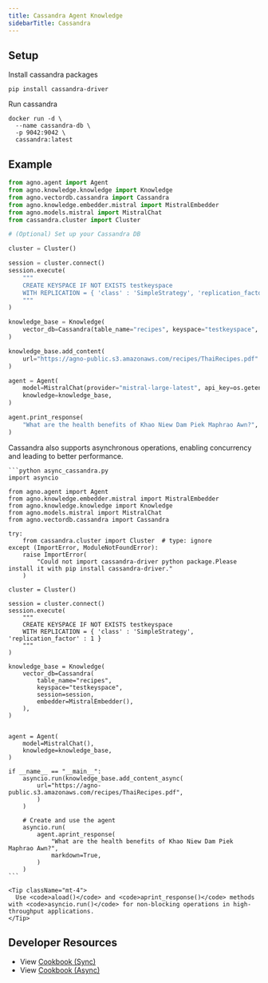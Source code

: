 ```yaml
---
title: Cassandra Agent Knowledge
sidebarTitle: Cassandra
---
```


## Setup

Install cassandra packages

```shell
pip install cassandra-driver
```

Run cassandra

```shell
docker run -d \
  --name cassandra-db \
  -p 9042:9042 \
  cassandra:latest
```

## Example

```python agent_with_knowledge.py
from agno.agent import Agent
from agno.knowledge.knowledge import Knowledge
from agno.vectordb.cassandra import Cassandra
from agno.knowledge.embedder.mistral import MistralEmbedder
from agno.models.mistral import MistralChat
from cassandra.cluster import Cluster

# (Optional) Set up your Cassandra DB

cluster = Cluster()

session = cluster.connect()
session.execute(
    """
    CREATE KEYSPACE IF NOT EXISTS testkeyspace
    WITH REPLICATION = { 'class' : 'SimpleStrategy', 'replication_factor' : 1 }
    """
)

knowledge_base = Knowledge(
    vector_db=Cassandra(table_name="recipes", keyspace="testkeyspace", session=session, embedder=MistralEmbedder()),
)

knowledge_base.add_content(
    url="https://agno-public.s3.amazonaws.com/recipes/ThaiRecipes.pdf"
)

agent = Agent(
    model=MistralChat(provider="mistral-large-latest", api_key=os.getenv("MISTRAL_API_KEY")),
    knowledge=knowledge_base,
)

agent.print_response(
    "What are the health benefits of Khao Niew Dam Piek Maphrao Awn?", markdown=True, show_full_reasoning=True
)
```

<Card title="Async Support ⚡">
  <div className="mt-2">
    <p>
      Cassandra also supports asynchronous operations, enabling concurrency and leading to better performance.
    </p>
    
    ```python async_cassandra.py
    import asyncio

    from agno.agent import Agent
    from agno.knowledge.embedder.mistral import MistralEmbedder
    from agno.knowledge.knowledge import Knowledge
    from agno.models.mistral import MistralChat
    from agno.vectordb.cassandra import Cassandra

    try:
        from cassandra.cluster import Cluster  # type: ignore
    except (ImportError, ModuleNotFoundError):
        raise ImportError(
            "Could not import cassandra-driver python package.Please install it with pip install cassandra-driver."
        )

    cluster = Cluster()

    session = cluster.connect()
    session.execute(
        """
        CREATE KEYSPACE IF NOT EXISTS testkeyspace
        WITH REPLICATION = { 'class' : 'SimpleStrategy', 'replication_factor' : 1 }
        """
    )

    knowledge_base = Knowledge(
        vector_db=Cassandra(
            table_name="recipes",
            keyspace="testkeyspace",
            session=session,
            embedder=MistralEmbedder(),
        ),
    )


    agent = Agent(
        model=MistralChat(),
        knowledge=knowledge_base,
    )

    if __name__ == "__main__":
        asyncio.run(knowledge_base.add_content_async(
            url="https://agno-public.s3.amazonaws.com/recipes/ThaiRecipes.pdf",
            )
        )

        # Create and use the agent
        asyncio.run(
            agent.aprint_response(
                "What are the health benefits of Khao Niew Dam Piek Maphrao Awn?",
                markdown=True,
            )
        )
    ```
    
    <Tip className="mt-4">
      Use <code>aload()</code> and <code>aprint_response()</code> methods with <code>asyncio.run()</code> for non-blocking operations in high-throughput applications.
    </Tip>
  </div>
</Card>

## Developer Resources

- View [Cookbook (Sync)](https://github.com/agno-agi/agno/tree/v2.0/cookbook/knowledge/vector_db/cassandra_db/cassandra_db.py)
- View [Cookbook (Async)](https://github.com/agno-agi/agno/tree/v2.0/cookbook/knowledge/vector_db/cassandra_db/async_cassandra_db.py)